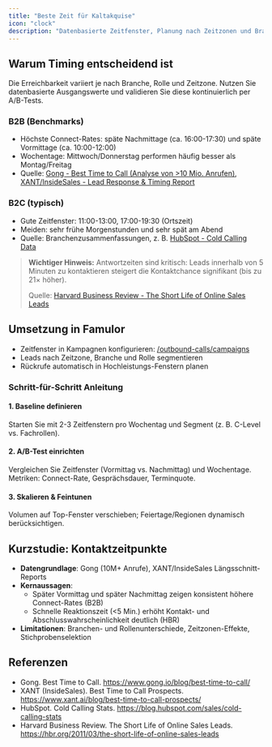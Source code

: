 ```yaml
---
title: "Beste Zeit für Kaltakquise"
icon: "clock"
description: "Datenbasierte Zeitfenster, Planung nach Zeitzonen und Branchenspezifika"
---
```


## Warum Timing entscheidend ist

Die Erreichbarkeit variiert je nach Branche, Rolle und Zeitzone. Nutzen Sie datenbasierte Ausgangswerte und validieren Sie diese kontinuierlich per A/B-Tests.

### B2B (Benchmarks)

- Höchste Connect-Rates: späte Nachmittage (ca. 16:00-17:30) und späte Vormittage (ca. 10:00-12:00)
- Wochentage: Mittwoch/Donnerstag performen häufig besser als Montag/Freitag
- Quelle: [Gong - Best Time to Call (Analyse von >10 Mio. Anrufen)](https://www.gong.io/blog/best-time-to-call/), [XANT/InsideSales - Lead Response & Timing Report](https://www.xant.ai/blog/best-time-to-call-prospects/)

### B2C (typisch)

- Gute Zeitfenster: 11:00-13:00, 17:00-19:30 (Ortszeit)
- Meiden: sehr frühe Morgenstunden und sehr spät am Abend
- Quelle: Branchenzusammenfassungen, z. B. [HubSpot - Cold Calling Data](https://blog.hubspot.com/sales/cold-calling-stats)

> **Wichtiger Hinweis:** Antwortzeiten sind kritisch: Leads innerhalb von 5 Minuten zu kontaktieren steigert die Kontaktchance signifikant (bis zu 21× höher).
> 
> Quelle: [Harvard Business Review - The Short Life of Online Sales Leads](https://hbr.org/2011/03/the-short-life-of-online-sales-leads)

## Umsetzung in Famulor

- Zeitfenster in Kampagnen konfigurieren: [/outbound-calls/campaigns](/outbound-calls/campaigns)
- Leads nach Zeitzone, Branche und Rolle segmentieren
- Rückrufe automatisch in Hochleistungs-Fenstern planen

### Schritt-für-Schritt Anleitung

#### 1. Baseline definieren
Starten Sie mit 2-3 Zeitfenstern pro Wochentag und Segment (z. B. C-Level vs. Fachrollen).

#### 2. A/B-Test einrichten
Vergleichen Sie Zeitfenster (Vormittag vs. Nachmittag) und Wochentage. Metriken: Connect-Rate, Gesprächsdauer, Terminquote.

#### 3. Skalieren & Feintunen
Volumen auf Top-Fenster verschieben; Feiertage/Regionen dynamisch berücksichtigen.

## Kurzstudie: Kontaktzeitpunkte

- **Datengrundlage**: Gong (10M+ Anrufe), XANT/InsideSales Längsschnitt-Reports
- **Kernaussagen**:
  - Später Vormittag und später Nachmittag zeigen konsistent höhere Connect-Rates (B2B)
  - Schnelle Reaktionszeit (<5 Min.) erhöht Kontakt- und Abschlusswahrscheinlichkeit deutlich (HBR)
- **Limitationen**: Branchen- und Rollenunterschiede, Zeitzonen-Effekte, Stichprobenselektion

## Referenzen

- Gong. Best Time to Call. https://www.gong.io/blog/best-time-to-call/
- XANT (InsideSales). Best Time to Call Prospects. https://www.xant.ai/blog/best-time-to-call-prospects/
- HubSpot. Cold Calling Stats. https://blog.hubspot.com/sales/cold-calling-stats
- Harvard Business Review. The Short Life of Online Sales Leads. https://hbr.org/2011/03/the-short-life-of-online-sales-leads